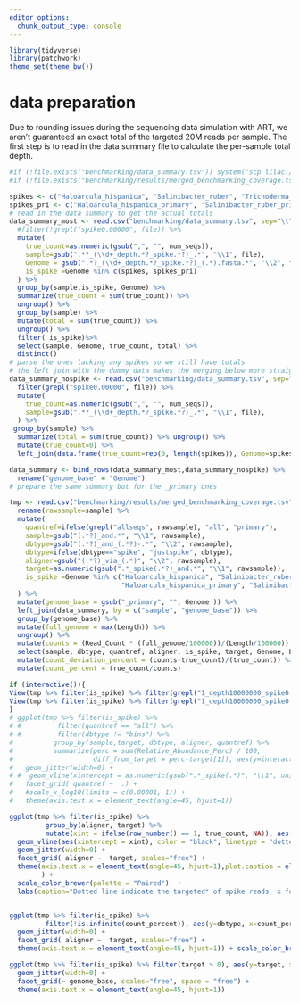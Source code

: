 ```yaml
---
editor_options: 
  chunk_output_type: console
---
```


```r
library(tidyverse)
library(patchwork)
theme_set(theme_bw())
```


# data preparation
Due to rounding issues during the sequencing data simulation with ART, we aren't guaranteed an exact total of the targeted 20M reads per sample. The first step is to read in the data summary file to calculate the per-sample total depth.

```r
#if (!file.exists("benchmarking/data_summary.tsv")) system("scp lilac:/data/brinkvd/users/watersn/spikequant/benchmarking/data_summary.tsv benchmarking/data_summary.tsv")
#if (!file.exists("benchmarking/results/merged_benchmarking_coverage.tsv")) system("scp lilac:/data/brinkvd/users/watersn/spikequant/benchmarking/results/merged_benchmarking_coverage.tsv benchmarking/results/merged_benchmarking_coverage.tsv")

spikes <- c("Haloarcula_hispanica", "Salinibacter_ruber", "Trichoderma_reesei")
spikes_pri <- c("Haloarcula_hispanica_primary", "Salinibacter_ruber_primary", "Trichoderma_reesei_primary" )
# read in the data summary to get the actual totals 
data_summary_most <- read.csv("benchmarking/data_summary.tsv", sep="\t") %>%
  #filter(!grepl("spike0.00000", file)) %>% 
  mutate(
    true_count=as.numeric(gsub(",", "", num_seqs)),
    sample=gsub(".*?_(\\d+_depth.*?_spike.*?)_.*", "\\1", file),
    Genome = gsub(".*?_(\\d+_depth.*?_spike.*?)_(.*).fasta.*", "\\2", file),
    is_spike =Genome %in% c(spikes, spikes_pri)
  ) %>% 
  group_by(sample,is_spike, Genome) %>% 
  summarize(true_count = sum(true_count)) %>%
  ungroup() %>%
  group_by(sample) %>% 
  mutate(total = sum(true_count)) %>%
  ungroup() %>% 
  filter( is_spike)%>% 
  select(sample, Genome, true_count, total) %>% 
  distinct()
# parse the ones lacking any spikes so we still have totals
# the left join with the dummy data makes the merging below more straightforward
data_summary_nospike <- read.csv("benchmarking/data_summary.tsv", sep="\t") %>% 
  filter(grepl("spike0.00000", file)) %>% 
  mutate(
    true_count=as.numeric(gsub(",", "", num_seqs)),
    sample=gsub(".*?_(\\d+_depth.*?_spike.*?)_.*", "\\1", file),
  ) %>% 
 group_by(sample) %>% 
  summarize(total = sum(true_count)) %>% ungroup() %>%
  mutate(true_count=0) %>% 
  left_join(data.frame(true_count=rep(0, length(spikes)), Genome=spikes), relationship= "many-to-many")

data_summary <- bind_rows(data_summary_most,data_summary_nospike) %>% 
  rename("genome_base" = "Genome")
# prepare the same summary but for the _primary ones

tmp <- read.csv("benchmarking/results/merged_benchmarking_coverage.tsv", sep="\t")  %>% 
  rename(rawsample=sample) %>%
  mutate(
    quantref=ifelse(grepl("allseqs", rawsample), "all", "primary"),
    sample=gsub("(.*?)_and.*", "\\1", rawsample),
    dbtype=gsub("(.*?)_and_(.*?)-.*", "\\2", rawsample),
    dbtype=ifelse(dbtype=="spike", "justspike", dbtype),
    aligner=gsub("(.*?)_via_(.*)", "\\2", rawsample),
    target=as.numeric(gsub(".*_spike(.*?)_and.*", "\\1", rawsample)),
    is_spike =Genome %in% c("Haloarcula_hispanica", "Salinibacter_ruber", "Trichoderma_reesei",
                            "Haloarcula_hispanica_primary", "Salinibacter_ruber_primary", "Trichoderma_reesei_primary" )
  ) %>%
  mutate(genome_base = gsub("_primary", "", Genome )) %>% 
  left_join(data_summary, by = c("sample", "genome_base")) %>% 
  group_by(genome_base) %>% 
  mutate(full_genome = max(Length)) %>% 
  ungroup() %>% 
  mutate(counts = (Read_Count * (full_genome/100000))/(Length/100000)) %>% 
  select(sample, dbtype, quantref, aligner, is_spike, target, Genome, Length, genome_base, full_genome, Read_Count, counts, true_count, total) %>% 
  mutate(count_deviation_percent = (counts-true_count)/(true_count)) %>% 
  mutate(count_percent = true_count/counts)

if (interactive()){
View(tmp %>% filter(is_spike) %>% filter(grepl("1_depth10000000_spike0.00000", sample), aligner == "bwa-mem", dbtype=="bins"))
View(tmp %>% filter(is_spike) %>% filter(grepl("1_depth10000000_spike0.10000", sample), aligner == "bwa-mem", dbtype=="bins"))
}
# ggplot(tmp %>% filter(is_spike) %>% 
# #         filter(quantref == "all") %>% 
# #         filter(dbtype != "bins") %>%
#          group_by(sample,target, dbtype, aligner, quantref) %>% 
#          summarize(perc = sum(Relative_Abundance_Perc) / 100,
#                    diff_from_target = perc-target[1]), aes(y=interaction(target, dbtype), x=diff_from_target, color=aligner)) +
#   geom_jitter(width=0) + 
# #  geom_vline(xintercept = as.numeric(gsub(".*_spike(.*)", "\\1", unique(tmp$sample))), linetype="dotted") +
#   facet_grid( quantref ~  .) + 
#   #scale_x_log10(limits = c(0.00001, 1)) + 
#   theme(axis.text.x = element_text(angle=45, hjust=1))

ggplot(tmp %>% filter(is_spike) %>%
         group_by(aligner, target) %>%
         mutate(xint = ifelse(row_number() == 1, true_count, NA)), aes(y=dbtype, x=counts, color=Genome)) +
  geom_vline(aes(xintercept = xint), color = "black", linetype = "dotted") + 
  geom_jitter(width=0) + 
  facet_grid( aligner ~  target, scales="free") + 
  theme(axis.text.x = element_text(angle=45, hjust=1),plot.caption = element_text(hjust = 0)
        ) + 
  scale_color_brewer(palette = "Paired")  +
  labs(caption="Dotted line indicate the targeted* of spike reads; x facet indicates the total spiked percentage of datase")


ggplot(tmp %>% filter(is_spike) %>% 
         filter(!is.infinite(count_percent)), aes(y=dbtype, x=count_percent, color=Genome)) +
  geom_jitter(width=0) + 
  facet_grid( aligner ~  target, scales="free") + 
  theme(axis.text.x = element_text(angle=45, hjust=1)) + scale_color_brewer(palette = "Paired")  

ggplot(tmp %>% filter(is_spike) %>% filter(target > 0), aes(y=target, x=counts_perc, color=dbtype)) +
  geom_jitter(width=0) + 
  facet_grid(~ genome_base, scales="free", space = "free") + 
  theme(axis.text.x = element_text(angle=45, hjust=1)) 

```